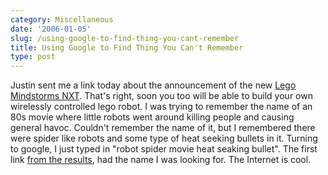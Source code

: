 ```yaml
---
category: Miscellaneous
date: '2006-01-05'
slug: /using-google-to-find-thing-you-cant-remember
title: Using Google to Find Thing You Can't Remember
type: post
---
```



Justin sent me a link today about the announcement of the new
[Lego Mindstorms NXT](http://www.lego.com/eng/info/default.asp?page=pressdetail&contentid=17278&countrycode=2057&yearcode=&archive=false).
That's right, soon you too will be able to build your own
wirelessly controlled lego robot. I was trying to remember the name
of an 80s movie where little robots went around killing people and
causing general havoc. Couldn't remember the name of it, but I
remembered there were spider like robots and some type of heat
seeking bullets in it. Turning to google, I just typed in "robot
spider movie heat seaking bullet". The first link
[from the results](http://www.google.com/search?hs=Kvv&hl=en&lr=&client=firefox-a&rls=org.mozilla:en-US:official&q=robot+spider+movie+heat+seaking+bullet&btnG=Search),
had the name I was looking for. The Internet is cool.